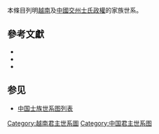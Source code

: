 本條目列明[[越南|越南]]及[[中國|中國]][[士燮_(三国)|交州士氏政權]]的家族世系。
<center>
{{chart/start|style=font: 80% sans-serif;}}
{{chart| | | | | | | | | | | | | | | | | Ci |Ci=[[士賜|士賜]]}}
{{chart| | | | | | | | | |,|-|-|-|-|-|-|-|^|-|-|-|-|-|-|-|v|-|-|-|v|-|-|-|.| |}}
{{chart| | | | | | | | | Xi | | | | | | | | | | | | | | Yi | | Cv | | Wu |Xi=<sup>(1)</sup>'''[[士燮_(三国)|嘉應大王]]'''<br>士燮<br>137-'''187-226'''|Yi=[[士壹|士壹]]|Cv=[[士䵋|士䵋]]|Wu=[[士武|士武]]}}
{{chart| |,|-|-|-|v|-|-|-|+|-|-|-|v|-|-|-|.| | | | | | | |!| }}
{{chart| Xi | | Zh | | Hu | | Ga | | So | | | | | | Ku |Xi=[[士廞|士廞]]|Zh=[[士祗|士祗]]|Hu=<sup>(2)</sup>'''[[士徽|士徽]]'''<br>165-'''226-227'''|Ga=[[士幹|士幹]]|So=[[士頌|士頌]]|Ku=[[士匡|士匡]]}}
{{chart/end}}
</center>

==參考文獻==
*{{ja}}{{zh}}{{cite book|title=《[[大越史記全書|大越史記全書]]》|author=[[吳士連|吳士連]]等|others=[[陳荊和|陳荊和]]編校|location=[[東京都|東京都]][[文京區|文京區]]本鄉|publisher=[[東京大學|東京大學]]東洋文化硏究所附屬東洋學文獻センター（[[昭和|昭和]]59－61年）（1984－1986）}}
* {{zh-hant}}{{cite book|title=《[[三國志|三國志]]· 卷四十九·‧吳書四·劉繇太史慈士燮傳第四》|author=[[陳壽|陳壽]]}}
* {{zh-hant}}{{cite book|title=《粵甸幽靈集錄‧歷代人君‧嘉應善感靈武大王》（《越南漢文小說叢刊》第二輯第二冊《神話傳說類》）|author=[[李濟川|李濟川]]|publisher=[[臺灣學生書局|臺灣學生書局]]（1992）}}

==参见==
*[[中国士族世系图列表|中国士族世系图列表]]

[[Category:越南君主世系圖|Category:越南君主世系圖]]
[[Category:中国君主世系图|Category:中国君主世系图]]